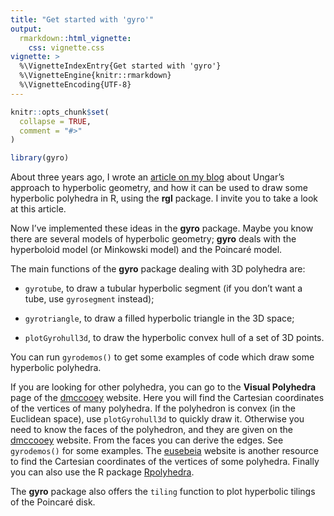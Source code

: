 ---
title: "Get started with 'gyro'"
output: 
  rmarkdown::html_vignette:
    css: vignette.css
vignette: >
  %\VignetteIndexEntry{Get started with 'gyro'}
  %\VignetteEngine{knitr::rmarkdown}
  %\VignetteEncoding{UTF-8}
---

```{r, include = FALSE}
knitr::opts_chunk$set(
  collapse = TRUE,
  comment = "#>"
)
```

```{r setup}
library(gyro)
```


About three years ago, I wrote an 
[article on my blog](https://laustep.github.io/stlahblog/posts/hyperbolicPolyhedra.html) 
about Ungar's approach to hyperbolic geometry, and how it can be used to draw 
some hyperbolic polyhedra in R, using the **rgl** package. I invite you to take 
a look at this article.

Now I've implemented these ideas in the **gyro** package. Maybe you know there 
are several models of hyperbolic geometry; **gyro** deals with the hyperboloid 
model (or Minkowski model) and the Poincaré model. 

The main functions of the **gyro** package dealing with 3D polyhedra are:

- `gyrotube`, to draw a tubular hyperbolic segment (if you don't want a tube, 
use `gyrosegment` instead);

- `gyrotriangle`, to draw a filled hyperbolic triangle in the 3D space;

- `plotGyrohull3d`, to draw the hyperbolic convex hull of a set of 3D points.

You can run `gyrodemos()` to get some examples of code which draw some 
hyperbolic polyhedra.

If you are looking for other polyhedra, you can go to the **Visual Polyhedra** 
page of the [dmccooey](http://dmccooey.com/polyhedra/index.html) website. Here 
you will find the Cartesian coordinates of the vertices of many polyhedra. If 
the polyhedron is convex (in the Euclidean space), use `plotGyrohull3d` to 
quickly draw it. Otherwise you need to know the faces of the polyhedron, and 
they are given on the [dmccooey](http://dmccooey.com/polyhedra/index.html) 
website. From the faces you can derive the edges. See `gyrodemos()` for some 
examples. The [eusebeia](https://eusebeia.dyndns.org/4d/index) website is 
another resource to find the Cartesian coordinates of the vertices of some 
polyhedra. Finally you can also use the R package 
[Rpolyhedra](https://CRAN.R-project.org/package=Rpolyhedra). 

The **gyro** package also offers the `tiling` function to plot hyperbolic 
tilings of the Poincaré disk.
